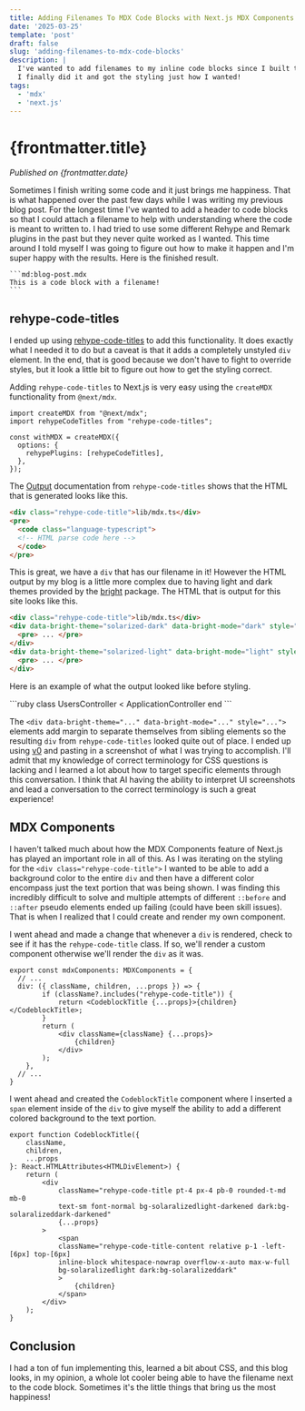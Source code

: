 ```yaml
---
title: Adding Filenames To MDX Code Blocks with Next.js MDX Components
date: '2025-03-25'
template: 'post'
draft: false
slug: 'adding-filenames-to-mdx-code-blocks'
description: |
  I've wanted to add filenames to my inline code blocks since I built this blog.
  I finally did it and got the styling just how I wanted!
tags:
  - 'mdx'
  - 'next.js'
---
```


# {frontmatter.title}

_Published on {frontmatter.date}_

Sometimes I finish writing some code and it just brings me happiness. That is what happened over the past few days
while I was writing my previous blog post. For the longest time I've wanted to add a header to code blocks so that
I could attach a filename to help with understanding where the code is meant to written to. I had tried to use some
different Rehype and Remark plugins in the past but they never quite worked as I wanted. This time around I told myself
I was going to figure out how to make it happen and I'm super happy with the results. Here is the finished result.

````md:blog-post.mdx
```md:blog-post.mdx
This is a code block with a filename!
```
````

## rehype-code-titles

I ended up using [rehype-code-titles](https://github.com/rockchalkwushock/rehype-code-titles) to add this functionality.
It does exactly what I needed it to do but a caveat is that it adds a completely unstyled `div` element. In the end,
that is good because we don't have to fight to override styles, but it look a little bit to figure out how to get
the styling correct.

Adding `rehype-code-titles` to Next.js is very easy using the `createMDX` functionality from `@next/mdx`.

```js:next.config
import createMDX from "@next/mdx";
import rehypeCodeTitles from "rehype-code-titles";

const withMDX = createMDX({
  options: {
    rehypePlugins: [rehypeCodeTitles],
  },
});
```

The [Output](https://github.com/rockchalkwushock/rehype-code-titles?tab=readme-ov-file#output) documentation from
`rehype-code-titles` shows that the HTML that is generated looks like this.

```html
<div class="rehype-code-title">lib/mdx.ts</div>
<pre>
  <code class="language-typescript">
  <!-- HTML parse code here -->
  </code>
</pre>
```

This is great, we have a `div` that has our filename in it! However the HTML output by my blog is a little more complex due
to having light and dark themes provided by the [bright](https://github.com/code-hike/bright) package. The HTML
that is output for this site looks like this.

```html
<div class="rehype-code-title">lib/mdx.ts</div>
<div data-bright-theme="solarized-dark" data-bright-mode="dark" style="...">
  <pre> ... </pre>
</div>
<div data-bright-theme="solarized-light" data-bright-mode="light" style="...">
  <pre> ... </pre>
</div>
```

Here is an example of what the output looked like before styling.

<BasicDiv text="app/controllers/users_controller.rb" />
```ruby
class UsersController < ApplicationController
end
```

The `<div data-bright-theme="..." data-bright-mode="..." style="...">` elements add margin to separate
themselves from sibling elements so the resulting `div` from `rehype-code-titles` looked quite out of place.
I ended up using [v0](https://v0.dev/) and pasting in a screenshot of what I was trying to accomplish. I'll admit
that my knowledge of correct terminology for CSS questions is lacking and I learned a lot about how to target
specific elements through this conversation. I think that AI having the ability to interpret UI screenshots and
lead a conversation to the correct terminology is such a great experience!

## MDX Components

I haven't talked much about how the MDX Components feature of Next.js has played an important role in all of this.
As I was iterating on the styling for the `<div class="rehype-code-title">` I wanted
to be able to add a background color to the entire `div` and then have a different color encompass just the text
portion that was being shown. I was finding this incredibly difficult to solve and multiple attempts of different
`::before` and `::after` pseudo elements ended up failing (could have been skill issues). That is when I realized
that I could create and render my own component.

I went ahead and made a change that whenever a `div` is rendered, check to see if it has the `rehype-code-title` class.
If so, we'll render a custom component otherwise we'll render the `div` as it was.

```typescript:mdx-components.tsx
export const mdxComponents: MDXComponents = {
  // ...
  div: ({ className, children, ...props }) => {
		if (className?.includes("rehype-code-title")) {
			return <CodeblockTitle {...props}>{children}</CodeblockTitle>;
		}
		return (
			<div className={className} {...props}>
				{children}
			</div>
		);
	},
  // ...
}
```

I went ahead and created the `CodeblockTitle` component where I inserted a `span` element inside of the `div` to
give myself the ability to add a different colored background to the text portion.

```typescript:components/mdx/codeblock-title.tsx
export function CodeblockTitle({
	className,
	children,
	...props
}: React.HTMLAttributes<HTMLDivElement>) {
	return (
		<div
			className="rehype-code-title pt-4 px-4 pb-0 rounded-t-md mb-0
			text-sm font-normal bg-solaralizedlight-darkened dark:bg-solaralizeddark-darkened"
			{...props}
		>
			<span
			className="rehype-code-title-content relative p-1 -left-[6px] top-[6px]
			inline-block whitespace-nowrap overflow-x-auto max-w-full
			bg-solaralizedlight dark:bg-solaralizeddark"
			>
				{children}
			</span>
		</div>
	);
}
```

## Conclusion

I had a ton of fun implementing this, learned a bit about CSS, and this blog looks, in my opinion, a whole lot
cooler being able to have the filename next to the code block. Sometimes it's the little things that bring us the most
happiness!
